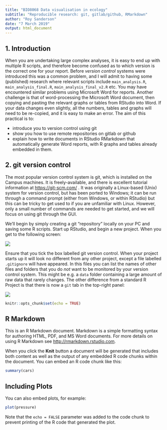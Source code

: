 ```yaml
---
title: "BIO8068 Data visualisation in ecology"
subtitle: "Reproducible research: git, gitlab/github, RMarkdown"
author: "Roy Sanderson"
date: "7 March 2019"
output: html_document
---
```


## 1. Introduction
When you are undertaking large complex analyses, it is easy to end up with multiple R scripts, and therefore become confused as to which version is the correct one for your report. Before _version control_ systems were introduced this was a common problem, and I will admit to having some (published) research where relevant scripts include `main_analysis.R`, `main_analysis_final.R`, `main_analysis_final_v2.R` etc. You may have encountered similar problems using Microsoft Word for reports. Another challenge is that of word-processing the Microsoft Word document, then copying and pasting the relevant graphs or tables from RStudio into Word. If your data changes even slightly, all the numbers, tables and graphs will need to be re-copied, and it is easy to make an error.  The aim of this practical is to:

* introduce you to version control using git
* show you how to use remote repositories on gitlab or github
* explain how to write documents in RStudio RMarkdown that automatically generate Word reports, with R graphs and tables already embedded in them.

## 2. git version control
The most popular version control system is git, which is installed on the Campus machines. It is freely-available, and there is excellent tutorial information at <https://git-scm.com/> . It was originally a Linux-based (Unix) system for version control, but has been ported to Windows; it can be run through a command prompt (either from Windows, or within RStudio) but this can be tricky to get used to if you are unfamiliar with Linux. However, only a small number of commands are needed to get started, and we will focus on using git through the GUI.

We'll begin by simply creating a git "repository" locally on your PC and saving some R scripts. Start up RStudio, and begin a new project. When you get to the following screen:

![](figs/local_git_setup_in_R.PNG) 

Ensure that you tick the box labelled git version control. When your project starts up it will look no different from any other project, except a file labelled `.gitignore` will have appeared. In this files you can list the names of other files and folders that you do *not* want to be monitored by your version control system. This might be e.g. a `data` folder containing a large amount of raw data that rarely changes. The other difference from a standard R Project is that there is now a `git` tab in the top-right panel:

![](figs/git_tab_initial.PNG)

```r
knitr::opts_chunk$set(echo = TRUE)
```

## R Markdown

This is an R Markdown document. Markdown is a simple formatting syntax for authoring HTML, PDF, and MS Word documents. For more details on using R Markdown see <http://rmarkdown.rstudio.com>.

When you click the **Knit** button a document will be generated that includes both content as well as the output of any embedded R code chunks within the document. You can embed an R code chunk like this:

```r
summary(cars)
```

## Including Plots

You can also embed plots, for example:

```r
plot(pressure)
```

Note that the `echo = FALSE` parameter was added to the code chunk to prevent printing of the R code that generated the plot.
